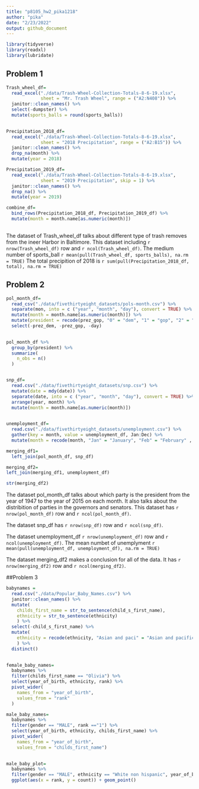 ```yaml
---
title: "p8105_hw2_pika1218"
author: "pika"
date: "2/23/2022"
output: github_document
---
```


```r
library(tidyverse)
library(readxl)
library(lubridate)
```

## Problem 1
```r
Trash_wheel_df=
  read_excel("./data/Trash-Wheel-Collection-Totals-8-6-19.xlsx", 
             sheet = "Mr. Trash Wheel", range = ("A2:N408")) %>% 
  janitor::clean_names() %>% 
  select(-dumpster) %>% 
  mutate(sports_balls = round(sports_balls)) 
  

```

```r
Precipitation_2018_df=
  read_excel("./data/Trash-Wheel-Collection-Totals-8-6-19.xlsx", 
             sheet = "2018 Precipitation", range = ("A2:B15")) %>% 
  janitor::clean_names() %>% 
  drop_na(month) %>% 
  mutate(year = 2018)

Precipitation_2019_df=
  read_excel("./data/Trash-Wheel-Collection-Totals-8-6-19.xlsx", 
             sheet = "2019 Precipitation", skip = 1) %>% 
  janitor::clean_names() %>% 
  drop_na() %>% 
  mutate(year = 2019)

combine_df= 
  bind_rows(Precipitation_2018_df, Precipitation_2019_df) %>% 
  mutate(month = month.name[as.numeric(month)])
  
```

The dataset of Trash_wheel_df talks about different type of trash removes from the ineer Harbor in Baltimore. This dataset including `r nrow(Trash_wheel_df)` row and `r ncol(Trash_wheel_df)`. The medium number of sports_ball `r mean(pull(Trash_wheel_df, sports_balls), na.rm = TRUE) `
The total precipition of 2018 is `r sum(pull(Precipitation_2018_df, total), na.rm = TRUE) `

## Problem 2

```r
pol_month_df=
  read_csv("./data/fivethirtyeight_datasets/pols-month.csv") %>% 
  separate(mon, into = c ("year", "month", "day"), convert = TRUE) %>% 
  mutate(month = month.name[as.numeric(month)]) %>% 
  mutate(president = recode(prez_gop, "0" = "dem", "1" = "gop", "2" = "gop")) %>% 
  select(-prez_dem, -prez_gop, -day)
  

pol_month_df %>% 
  group_by(president) %>% 
  summarize(
    n_obs = n()
  )



```


```r
snp_df=
  read.csv("./data/fivethirtyeight_datasets/snp.csv") %>% 
  mutate(date = mdy(date)) %>% 
  separate(date, into = c ("year", "month", "day"), convert = TRUE) %>% 
  arrange(year, month) %>% 
  mutate(month = month.name[as.numeric(month)])
  
```


```r
unemployment_df=
  read.csv("./data/fivethirtyeight_datasets/unemployment.csv") %>% 
  gather(key = month, value = unemployment_df, Jan:Dec) %>% 
  mutate(month = recode(month, "Jan" = "January", "Feb" = "February" , "Mar" = "March", "Apr" = "April", "May" = "May", "Jun" = "June", "Jul" = "July", "Aug" = "Auguest", "Sep" = "September", "Oct" = "October", "Nov" = "November", "Dec" = "December"))
```

```r
merging_df1=
  left_join(pol_month_df, snp_df) 

merging_df2=  
left_join(merging_df1, unemployment_df)

str(merging_df2)
```

The dataset pol_month_df talks about which party is the president from the year of 1947 to the year of 2015 on each month. It also talks about the distribition of parties in the governors and senators. This dataset has `r nrow(pol_month_df)` row and `r ncol(pol_month_df)`. 

The dataset snp_df has `r nrow(snp_df)` row and `r ncol(snp_df)`.

The dataset unemployment_df `r nrow(unemployment_df)` row and `r ncol(unemployment_df)`. The mean numbet of unemplyment `r mean(pull(unemployment_df, unemployment_df), na.rm = TRUE)`

The dataset merging_df2 makes a conclusion for all of the data. It has `r nrow(merging_df2)` row and `r ncol(merging_df2)`. 

##Problem 3

```r
babynames =
  read.csv("./data/Popular_Baby_Names.csv") %>% 
  janitor::clean_names() %>% 
  mutate(
    childs_first_name = str_to_sentence(child_s_first_name),
    ethnicity = str_to_sentence(ethnicity)
    ) %>% 
  select(-child_s_first_name) %>% 
  mutate(
    ethnicity = recode(ethnicity, "Asian and paci" = "Asian and pacific islander", "Black non hisp" = "Black non hispanic" , "White non hisp" = "White non hispanic")
    ) %>% 
  distinct()
  
```


```r
female_baby_names=
  babynames %>% 
  filter(childs_first_name == "Olivia") %>% 
  select(year_of_birth, ethnicity, rank) %>% 
  pivot_wider(
    names_from = "year_of_birth",
    values_from = "rank"
  )
```

```r
male_baby_names=
  babynames %>% 
  filter(gender == "MALE", rank =="1") %>% 
  select(year_of_birth, ethnicity, childs_first_name) %>% 
  pivot_wider(
    names_from = "year_of_birth",
    values_from = "childs_first_name")
  
```


```r
male_baby_plot=
  babynames %>% 
  filter(gender == "MALE", ethnicity == "White non hispanic", year_of_birth =="2016") %>% 
  ggplot(aes(x = rank, y = count)) + geom_point()
```

